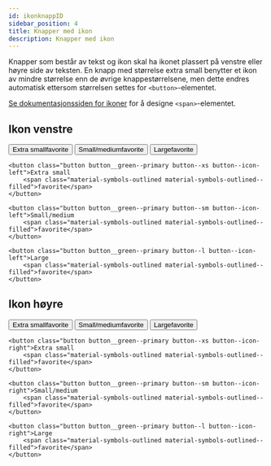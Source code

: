```yaml
---
id: ikonknappID
sidebar_position: 4
title: Knapper med ikon
description: Knapper med ikon
---
```


Knapper som består av tekst og ikon skal ha ikonet plassert på venstre eller høyre side av teksten.
En knapp med størrelse extra small benytter et ikon av mindre størrelse enn de øvrige knappestørrelsene, men dette endres automatisk ettersom størrelsen settes for <code><button\></code>-elementet.


[Se dokumentasjonssiden for ikoner](../../designTokens/icons.md) for å designe <code><span\></code>-elementet.

## Ikon venstre


<button class="button button__green--primary button--xs button--icon-left">Extra small<span class="material-symbols-outlined material-symbols-outlined--filled">favorite</span></button>
<button class="button button__green--primary button--sm button--icon-left">Small/medium<span class="material-symbols-outlined--filled material-symbols-outlined">favorite</span></button>
<button class="button button__green--primary button--l button--icon-left">Large<span class="material-symbols-outlined--filled material-symbols-outlined">favorite</span></button>


```markup 
<button class="button button__green--primary button--xs button--icon-left">Extra small
    <span class="material-symbols-outlined material-symbols-outlined--filled">favorite</span>
</button>

<button class="button button__green--primary button--sm button--icon-left">Small/medium
    <span class="material-symbols-outlined material-symbols-outlined--filled">favorite</span>
</button>

<button class="button button__green--primary button--l button--icon-left">Large
    <span class="material-symbols-outlined material-symbols-outlined--filled">favorite</span>
</button>
```


## Ikon høyre


<button class="button button__green--primary button--xs button--icon-right">Extra small<span class="material-symbols-outlined--filled material-symbols-outlined ">favorite</span></button>
<button class="button button__green--primary button--sm button--icon-right">Small/medium<span class="material-symbols-outlined--filled material-symbols-outlined ">favorite</span></button>
<button class="button button__green--primary button--l button--icon-right">Large<span class="material-symbols-outlined--filled material-symbols-outlined">favorite</span></button>


```markup 
<button class="button button__green--primary button--xs button--icon-right">Extra small
    <span class="material-symbols-outlined material-symbols-outlined--filled">favorite</span>
</button>

<button class="button button__green--primary button--sm button--icon-right">Small/medium
    <span class="material-symbols-outlined material-symbols-outlined--filled">favorite</span>
</button>

<button class="button button__green--primary button--l button--icon-right">Large
    <span class="material-symbols-outlined material-symbols-outlined--filled">favorite</span>
</button>
```

